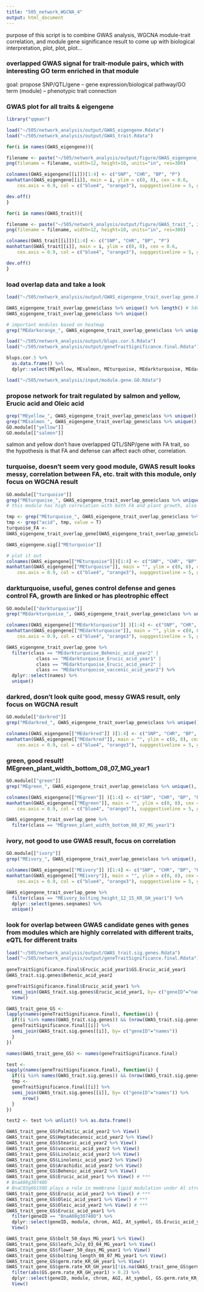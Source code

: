 ```yaml
---
title: "505_network_WGCNA_4"
output: html_document
---
```


purpose of this script is to combine GWAS analysis, WGCNA module-trait correlation, and module gene significance result to come up with biological interpretation, plot, plot, plot... 

### overlapped GWAS signal for trait-module pairs, which with interesting GO term enriched in that module 

goal: propose SNP/QTL/gene -- gene expression/biological pathway/GO term (module) -- phenotypic trait connection 

### GWAS plot for all traits & eigengene  
```r
library("qqman")

load("~/505/network_analysis/output/GWAS_eigengene.Rdata")
load("~/505/network_analysis/output/GWAS_trait.Rdata")

for(i in names(GWAS_eigengene)){ 

filename <- paste("~/505/network_analysis/output/figure/GWAS_eigengene_", i, ".png",  sep = "")
png(filename = filename, width=12, height=10, units="in", res=300)

colnames(GWAS_eigengene[[i]])[1:4] <- c("SNP", "CHR", "BP", "P")
manhattan(GWAS_eigengene[[i]], main = i, ylim = c(0, 8), cex = 0.6,
    cex.axis = 0.9, col = c("blue4", "orange3"), supggestiveline = 5, genomewideline = F)

dev.off()
}

for(i in names(GWAS_trait)){ 

filename <- paste("~/505/network_analysis/output/figure/GWAS_trait_", i, ".png",  sep = "")
png(filename = filename, width=12, height=10, units="in", res=300)

colnames(GWAS_trait[[i]])[1:4] <- c("SNP", "CHR", "BP", "P")
manhattan(GWAS_trait[[i]], main = i, ylim = c(0, 8), cex = 0.6,
    cex.axis = 0.9, col = c("blue4", "orange3"), supggestiveline = 5, genomewideline = F)

dev.off()
}
```

### load overlap data and take a look 
```r
load("~/505/network_analysis/output/GWAS_eigengene_trait_overlap_gene.Rdata")

GWAS_eigengene_trait_overlap_gene$class %>% unique() %>% length() # 540 
GWAS_eigengene_trait_overlap_gene$class %>% unique() 

# important modules based on heatmap 
grep("MEdarkorange_", GWAS_eigengene_trait_overlap_gene$class %>% unique(), value = T) # flower eQTL, don't need to pay much attention to this 

load("~/505/network_analysis/output/blups.cor.5.Rdata")
load("~/505/network_analysis/output/geneTraitSignificance.final.Rdata")

blups.cor.5 %>% 
  as.data.frame() %>% 
  dplyr::select(MEyellow, MEsalmon, MEturquoise, MEdarkturquoise, MEdarkred, MEgreen, MEivory)

load("~/505/network_analysis/input/module.gene.GO.Rdata")
```

### propose network for trait regulated by salmon and yellow, Erucic acid and Oleic acid 
```r
grep("MEyellow_", GWAS_eigengene_trait_overlap_gene$class %>% unique(), value = T) # Erucic acid/ Oleic acid 
grep("MEsalmon_", GWAS_eigengene_trait_overlap_gene$class %>% unique(), value = T) # Erucic acid/ Oleic acid 
GO.module[["yellow"]]
GO.module[["salmon"]] 
```

salmon and yellow don't have overlapped QTL/SNP/gene with FA trait, so the hypothesis is that FA and defense can affect each other, correlation. 

### turquoise, doesn't seem very good module, GWAS result looks messy, correlation between FA, etc. trait with this module, only focus on WGCNA result    
```r
GO.module[["turquoise"]]
grep("MEturquoise_", GWAS_eigengene_trait_overlap_gene$class %>% unique(), value = T) ### 
# this module has high correlation with both FA and plant growth, also has overlapped QTL with many trait, 24 

tmp <- grep("MEturquoise_", GWAS_eigengene_trait_overlap_gene$class %>% unique(), value = T) 
tmp <- grep("acid", tmp, value = T) 
turquoise_FA <- 
GWAS_eigengene_trait_overlap_gene[GWAS_eigengene_trait_overlap_gene$class %in% tmp,] 

GWAS_eigengene.sig[["MEturquoise"]] 

# plot it out 
colnames(GWAS_eigengene[["MEturquoise"]])[1:4] <- c("SNP", "CHR", "BP", "P")
manhattan(GWAS_eigengene[["MEturquoise"]], main = "", ylim = c(0, 8), cex = 0.6,
    cex.axis = 0.9, col = c("blue4", "orange3"), supggestiveline = 5, genomewideline = F)
```

### darkturquoise, useful, genes control defense and genes control FA, growth are linked or has pleotrophic effect
```r
GO.module[["darkturquoise"]]
grep("MEdarkturquoise_", GWAS_eigengene_trait_overlap_gene$class %>% unique(), value = T) ### 

colnames(GWAS_eigengene[["MEdarkturquoise"]] )[1:4] <- c("SNP", "CHR", "BP", "P")
manhattan(GWAS_eigengene[["MEdarkturquoise"]], main = "", ylim = c(0, 8), cex = 0.6,
    cex.axis = 0.9, col = c("blue4", "orange3"), supggestiveline = 5, genomewideline = F) 

GWAS_eigengene_trait_overlap_gene %>% 
  filter(class == "MEdarkturquoise_Behenic_acid_year2" | 
           class == "MEdarkturquoise_Erucic_acid_year1" | 
           class == "MEdarkturquoise_Erucic_acid_year2" | 
           class == "MEdarkturquoise_vaccenic_acid_year2") %>% 
  dplyr::select(names) %>% 
  unique()  
```

### darkred, dosn't look quite good, messy GWAS result, only focus on WGCNA result 
```r
GO.module[["darkred"]]
grep("MEdarkred_", GWAS_eigengene_trait_overlap_gene$class %>% unique(), value = T) ### 

colnames(GWAS_eigengene[["MEdarkred"]] )[1:4] <- c("SNP", "CHR", "BP", "P")
manhattan(GWAS_eigengene[["MEdarkred"]], main = "", ylim = c(0, 8), cex = 0.6,
    cex.axis = 0.9, col = c("blue4", "orange3"), supggestiveline = 5, genomewideline = F)  
```

### green, good result! MEgreen_plant_width_bottom_08_07_MG_year1 
```r
GO.module[["green"]]
grep("MEgreen_", GWAS_eigengene_trait_overlap_gene$class %>% unique(), value = T) ### 

colnames(GWAS_eigengene[["MEgreen"]] )[1:4] <- c("SNP", "CHR", "BP", "P")
manhattan(GWAS_eigengene[["MEgreen"]], main = "", ylim = c(0, 8), cex = 0.6,
    cex.axis = 0.9, col = c("blue4", "orange3"), supggestiveline = 5, genomewideline = F)   

GWAS_eigengene_trait_overlap_gene %>% 
  filter(class == "MEgreen_plant_width_bottom_08_07_MG_year1") 
```

### ivory, not good to use GWAS result, focus on correlation 
```r
GO.module[["ivory"]]
grep("MEivory_", GWAS_eigengene_trait_overlap_gene$class %>% unique(), value = T) ### 

colnames(GWAS_eigengene[["MEivory"]] )[1:4] <- c("SNP", "CHR", "BP", "P")
manhattan(GWAS_eigengene[["MEivory"]], main = "", ylim = c(0, 8), cex = 0.6,
    cex.axis = 0.9, col = c("blue4", "orange3"), supggestiveline = 5, genomewideline = F)   

GWAS_eigengene_trait_overlap_gene %>% 
  filter(class == "MEivory_bolting_height_12_15_KR_GH_year1") %>% 
  dplyr::select(genes.seqnames) %>% 
  unique()  
```

### look for overlap between GWAS candidate genes with genes from modules which are highly correlated with different traits, eQTL for different traits 

```r
load("~/505/network_analysis/output/GWAS_trait.sig.genes.Rdata")
load("~/505/network_analysis/output/geneTraitSignificance.final.Rdata")
  
geneTraitSignificance.final$Erucic_acid_year1$GS.Erucic_acid_year1
GWAS_trait.sig.genes$Behenic_acid_year2 

geneTraitSignificance.final$Erucic_acid_year1 %>% 
  semi_join(GWAS_trait.sig.genes$Erucic_acid_year1, by= c("geneID"="names")) %>% 
  View()

GWAS_trait_gene_GS <- 
lapply(names(geneTraitSignificance.final), function(i) {
  if((i %in% names(GWAS_trait.sig.genes)) && (nrow(GWAS_trait.sig.genes[[i]])>0)){
  geneTraitSignificance.final[[i]] %>% 
  semi_join(GWAS_trait.sig.genes[[i]], by= c("geneID"="names"))
  }
})

names(GWAS_trait_gene_GS) <- names(geneTraitSignificance.final)

test <- 
sapply(names(geneTraitSignificance.final), function(i) {
  if((i %in% names(GWAS_trait.sig.genes)) && (nrow(GWAS_trait.sig.genes[[i]])>0)){
  tmp <-   
  geneTraitSignificance.final[[i]] %>% 
  semi_join(GWAS_trait.sig.genes[[i]], by= c("geneID"="names")) %>% 
      nrow()
  }
})

test2 <- test %>% unlist() %>% as.data.frame() 

GWAS_trait_gene_GS$Palmitic_acid_year2 %>% View()
GWAS_trait_gene_GS$Heptadecanoic_acid_year2 %>% View()
GWAS_trait_gene_GS$Stearic_acid_year2 %>% View()
GWAS_trait_gene_GS$vaccenic_acid_year2 %>% View()
GWAS_trait_gene_GS$Linoleic_acid_year2 %>% View()
GWAS_trait_gene_GS$Linolenic_acid_year2 %>% View()
GWAS_trait_gene_GS$Arachidic_acid_year2 %>% View()
GWAS_trait_gene_GS$Behenic_acid_year2 %>% View()
GWAS_trait_gene_GS$Erucic_acid_year1 %>% View() # ***  
# BnaA08g30740D 
# BnaC03g66150D plays a role in membrane lipid modulation under Al stress.
GWAS_trait_gene_GS$Erucic_acid_year2 %>% View() # ***  
GWAS_trait_gene_GS$Oleic_acid_year1 %>% View() # *** 
GWAS_trait_gene_GS$Oleic_acid_year2 %>% View() # *** 
GWAS_trait_gene_GS$Erucic_acid_year1 %>% 
  filter(geneID == "BnaA08g30740D") %>% 
  dplyr::select(geneID, module, chrom, AGI, At_symbol, GS.Erucic_acid_year1) %>% 
  View()

GWAS_trait_gene_GS$bolt_50_days_MG_year1 %>% View()  
GWAS_trait_gene_GS$leafn_July_03_04_MG_year1 %>% View()  
GWAS_trait_gene_GS$flower_50_days_MG_year1 %>% View() 
GWAS_trait_gene_GS$bolting_length_08_07_MG_year1 %>% View() 
GWAS_trait_gene_GS$germ.rate_KR_GH_year1 %>% View()
GWAS_trait_gene_GS$germ.rate_KR_GH_year1[!is.na(GWAS_trait_gene_GS$germ.rate_KR_GH_year1$AGI),] %>% 
  filter(abs(GS.germ.rate_KR_GH_year1) > 0.2) %>% 
  dplyr::select(geneID, module, chrom, AGI, At_symbol, GS.germ.rate_KR_GH_year1) %>% 
  View()  
``` 



